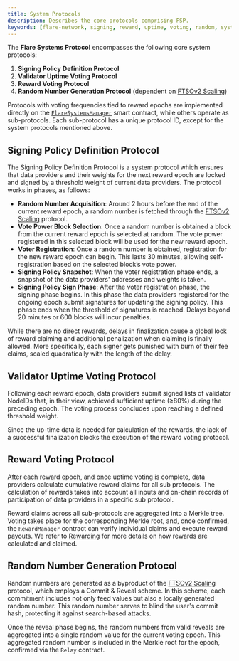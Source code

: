 ```yaml
---
title: System Protocols
description: Describes the core protocols comprising FSP.
keywords: [flare-network, signing, reward, uptime, voting, random, system]
---
```


The **Flare Systems Protocol** encompasses the following core system protocols:

1. **Signing Policy Definition Protocol**
2. **Validator Uptime Voting Protocol**
3. **Reward Voting Protocol**
4. **Random Number Generation Protocol** (dependent on [FTSOv2 Scaling](/ftso/scaling/overview))

Protocols with voting frequencies tied to reward epochs are implemented directly on the [`FlareSystemsManager`](/network/fsp/solidity-reference/IFlareSystemsManager) smart contract, while others operate as sub-protocols. Each sub-protocol has a unique protocol ID, except for the system protocols mentioned above.

## Signing Policy Definition Protocol

The Signing Policy Definition Protocol is a system protocol which ensures that data providers and their weights for the next reward epoch are locked and signed by a threshold weight of current data providers.
The protocol works in phases, as follows:

- **Random Number Acquisition**: Around 2 hours before the end of the current reward epoch, a random number is fetched through the [FTSOv2 Scaling](/ftso/scaling/overview) protocol.
- **Vote Power Block Selection**: Once a random number is obtained a block from the current reward epoch is selected at random.
  The vote power registered in this selected block will be used for the new reward epoch.
- **Voter Registration**: Once a random number is obtained, registration for the new reward epoch can begin.
  This lasts 30 minutes, allowing self-registration based on the selected block’s vote power.
- **Signing Policy Snapshot**: When the voter registration phase ends, a snapshot of the data providers' addresses and weights is taken.
- **Signing Policy Sign Phase**: After the voter registration phase, the signing phase begins.
  In this phase the data providers registered for the ongoing epoch submit signatures for updating the signing policy.
  This phase ends when the threshold of signatures is reached.
  Delays beyond 20 minutes or 600 blocks will incur penalties.

While there are no direct rewards, delays in finalization cause a global lock of reward claiming and additional penalization when claiming is finally allowed.
More specifically, each signer gets punished with burn of their fee claims, scaled quadratically with the length of the delay.

## Validator Uptime Voting Protocol

Following each reward epoch, data providers submit signed lists of validator NodeIDs that, in their view, achieved sufficient uptime (≥80%) during the preceding epoch.
The voting process concludes upon reaching a defined threshold weight.

Since the up-time data is needed for calculation of the rewards, the lack of a successful finalization blocks the execution of the reward voting protocol.

## Reward Voting Protocol

After each reward epoch, and once uptime voting is complete, data providers calculate cumulative reward claims for all sub protocols.
The calculation of rewards takes into account all inputs and on-chain records of participation of data providers in a specific sub protocol.

Reward claims across all sub-protocols are aggregated into a Merkle tree.
Voting takes place for the corresponding Merkle root, and, once confirmed, the `RewardManager` contract can verify individual claims and execute reward payouts.
We refer to [Rewarding](/network/fsp/rewarding) for more details on how rewards are calculated and claimed.

## Random Number Generation Protocol

Random numbers are generated as a byproduct of the [FTSOv2 Scaling](/ftso/scaling/overview) protocol, which employs a Commit & Reveal scheme.
In this scheme, each commitment includes not only feed values but also a locally generated random number.
This random number serves to blind the user's commit hash, protecting it against search-based attacks.

Once the reveal phase begins, the random numbers from valid reveals are aggregated into a single random value for the current voting epoch.
This aggregated random number is included in the Merkle root for the epoch, confirmed via the `Relay` contract.
